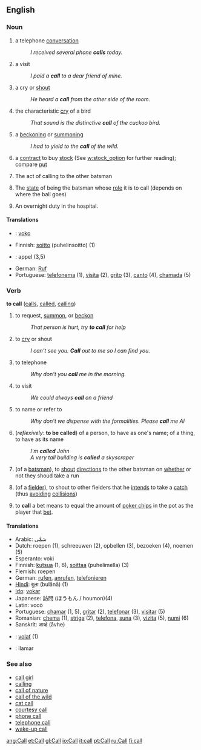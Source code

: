 {{wikipedia}}
==English==

===Noun===
{{en-noun-reg}}

# a telephone [[conversation]]
#: ''I received several phone '''calls''' today.''
# a visit
#: ''I paid a '''call''' to a dear friend of mine.''
# a cry or [[shout]]
#: ''He heard a '''call''' from the other side of the room.''
# the characteristic [[cry]] of a bird
#: ''That sound is the distinctive '''call''' of the cuckoo bird.''
# a [[beckon]]ing or [[summon]]ing
#: ''I had to yield to the '''call''' of the wild.''
# a [[contract]] to buy [[stock]] (See [[w:stock_option]] for further reading); compare [[put]]
#{{Cricket}} The act of calling to the other batsman
#{{Cricket}} The [[state]] of being the batsman whose [[role]] it is to call (depends on where the ball goes)
#{{Medicine}} An overnight duty in the hospital.

====Translations====
*{{eo}}: [[voko]]
*Finnish: [[soitto]] (puhelinsoitto) (1)
*{{fr}}: appel (3,5)
*German: [[Ruf]] {{m}}
*Portuguese: [[telefonema]] (1), [[visita]] (2), [[grito]] (3), [[canto]] (4), [[chamada]] (5)

===Verb===
'''to call'''  ([[calls]], [[called]], [[calling]])

# to request, [[summon]], or [[beckon]]
#: ''That person is hurt, try '''to call''' for help''
# to [[cry]] or shout
#: ''I can't see you. '''Call''' out to me so I can find you.''
# to telephone
#: ''Why don't you '''call''' me in the morning.''
# to visit
#: ''We could always '''call''' on a friend''
# to name or refer to
#: ''Why don't we dispense with the formalities. Please '''call''' me Al''
# (''reflexively'': '''to be called''') of a person, to have as one's name; of a thing, to have as its name
#: ''I'm '''called''' John''
#: ''A very tall building is '''called''' a skyscraper''
#{{Cricket}} (of a [[batsman]]), to [[shout]] [[directions]] to the other batsman on [[whether]] or not they shoud take a run
#{{Cricket}} (of a [[fielder]]), to shout to other fielders that he [[intend]]s to take a [[catch]] (thus [[avoid]]ing [[collision]]s)
# {{poker}} to '''call''' a bet means to equal the amount of [[poker chips]] in the pot as the player that [[bet]].

====Translations====
*Arabic: سَمَّى
*Dutch: roepen (1), schreeuwen (2), opbellen (3), bezoeken (4), noemen (5)
*Esperanto: voki
*Finnish: [[kutsua]] (1, 6), [[soittaa]] (puhelimella) (3)
*Flemish: roepen
*German: [[rufen]], [[anrufen]], [[telefonieren]]
*[[Hindi]]: बुला (bulānā) (1)
*[[Ido]]: [[vokar]]
*Japanese: 訪問 (ほうもん / houmon)(4)
*Latin: vocō
*Portuguese: [[chamar]] (1, 5), [[gritar]] (2), [[telefonar]] (3), [[visitar]] (5)
*Romanian: [[chema]] (1), [[striga]] (2), [[telefona]], [[suna]] (3), [[vizita]] (5), [[numi]] (6)
*Sanskrit: आव्हे (āvhe)
*{{sk}}: [[volať]] (1)
*{{es}}: llamar

===See also===
*[[call girl]]
*[[calling]]
*[[call of nature]]
*[[call of the wild]]
*[[cat call]]
*[[courtesy call]]
*[[phone call]]
*[[telephone call]]
*[[wake-up call]]

[[ang:Call]]
[[et:Call]]
[[gl:Call]]
[[io:Call]]
[[it:call]]
[[pt:Call]]
[[ru:Call]]
[[fi:call]]